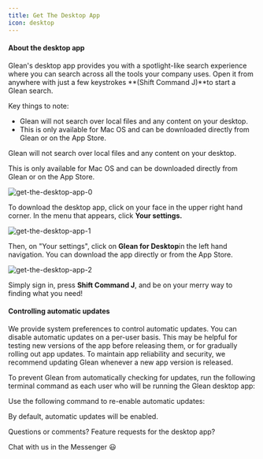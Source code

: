 ```yaml
---
title: Get The Desktop App
icon: desktop
---
```


#### About the desktop app

Glean's desktop app provides you with a spotlight-like search experience where you can search across all the tools your company uses. Open it from anywhere with just a few keystrokes **(Shift Command J)**to start a Glean search.

Key things to note:

* Glean will not search over local files and any content on your desktop.
* This is only available for Mac OS and can be downloaded directly from Glean or on the App Store.

Glean will not search over local files and any content on your desktop.

This is only available for Mac OS and can be downloaded directly from Glean or on the App Store.

![get-the-desktop-app-0](/images/user-guide/get-the-desktop-app-0.png)

To download the desktop app, click on your face in the upper right hand corner. In the menu that appears, click **Your settings.**

![get-the-desktop-app-1](/images/user-guide/get-the-desktop-app-1.png)

Then, on "Your settings", click on **Glean for Desktop**in the left hand navigation. You can download the app directly or from the App Store.

![get-the-desktop-app-2](/images/user-guide/get-the-desktop-app-2.png)

Simply sign in, press **Shift Command J**, and be on your merry way to finding what you need!

#### Controlling automatic updates

We provide system preferences to control automatic updates. You can disable automatic updates on a per-user basis. This may be helpful for testing new versions of the app before releasing them, or for gradually rolling out app updates. To maintain app reliability and security, we recommend updating Glean whenever a new app version is released.

To prevent Glean from automatically checking for updates, run the following terminal command as each user who will be running the Glean desktop app:

Use the following command to re-enable automatic updates:

By default, automatic updates will be enabled.

Questions or comments? Feature requests for the desktop app?

Chat with us in the Messenger 😃
